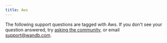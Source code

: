 ```yaml
---
title: Aws
---
```



The following support questions are tagged with Aws. If you don't see your question answered, try [asking the community](https://community.wandb.ai/), or email support@wandb.com.

<KBArticlesList kbArticleMap={kbArticleMap} tag="aws"/>
